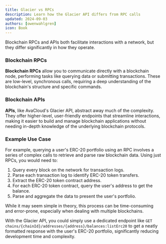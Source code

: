 ```yaml
---
title: Glacier vs RPCs
description: Learn how the Glacier API differs from RPC calls
updated: 2024-09-03
authors: [owenwahlgren]
icon: Book
---
```


Blockchain RPCs and APIs both facilitate interactions with a network, but they differ significantly in how they operate.

### Blockchain RPCs
**Blockchain RPCs** allow you to communicate directly with a blockchain node, performing tasks like querying data or submitting transactions. These are low-level, synchronous calls, requiring a deep understanding of the blockchain's structure and specific commands.

### Blockchain APIs
**APIs**, like AvaCloud's Glacier API, abstract away much of the complexity. They offer higher-level, user-friendly endpoints that streamline interactions, making it easier to build and manage blockchain applications without needing in-depth knowledge of the underlying blockchain protocols.


### Example Use Case
For example, querying a user's ERC-20 portfolio using an RPC involves a series of complex calls to retrieve and parse raw blockchain data. 
Using just RPCs, you would need to:

1. Query every block on the network for transaction logs.
2. Parse each transaction log to identify ERC-20 token transfers.
3. Extract the ERC-20 token contract address.
4. For each ERC-20 token contract, query the user's address to get the balance.
5. Parse and aggregate the data to present the user's portfolio.

While it may seem simple in theory, this process can be time-consuming and error-prone, especially when dealing with multiple blockchains.

With the Glacier API, you could simply use a dedicated endpoint like `GET chains/{chainId}/addresses/{address}/balances:listErc20` to get a neatly formatted response with the user's ERC-20 portfolio, significantly reducing development time and complexity.
